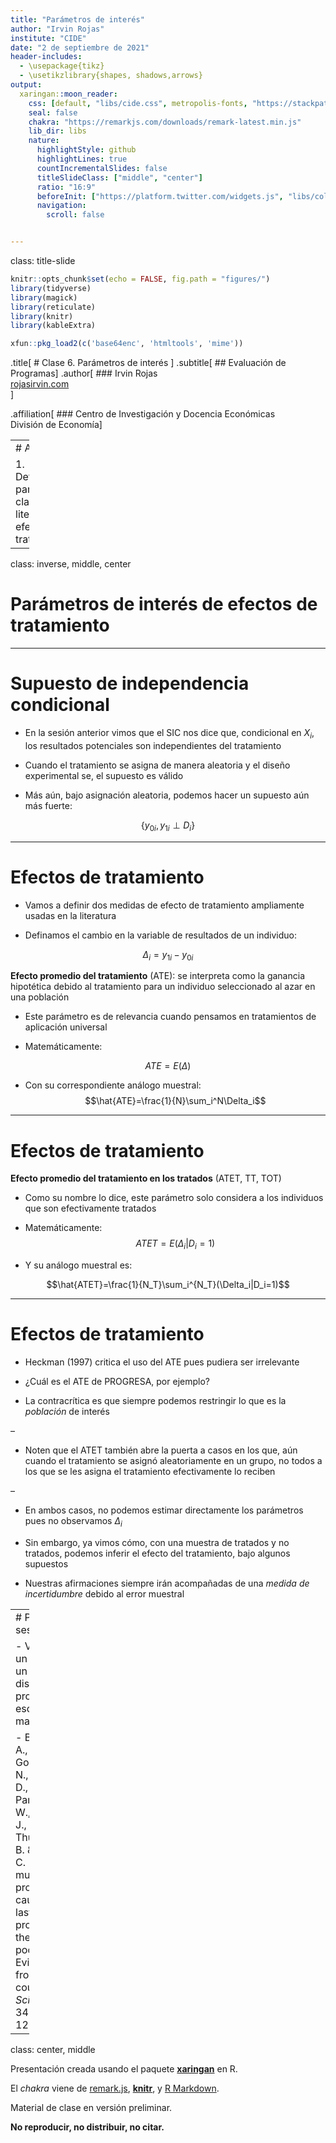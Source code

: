 ```yaml
---
title: "Parámetros de interés"
author: "Irvin Rojas"
institute: "CIDE"
date: "2 de septiembre de 2021"
header-includes:
  - \usepackage{tikz}
  - \usetikzlibrary{shapes, shadows,arrows}
output:
  xaringan::moon_reader:
    css: [default, "libs/cide.css", metropolis-fonts, "https://stackpath.bootstrapcdn.com/bootstrap/4.3.1/css/bootstrap-grid.min.css", "https://use.fontawesome.com/releases/v5.7.2/css/all.css", "https://cdn.rawgit.com/jpswalsh/academicons/master/css/academicons.min.css"]
    seal: false
    chakra: "https://remarkjs.com/downloads/remark-latest.min.js"
    lib_dir: libs
    nature:
      highlightStyle: github
      highlightLines: true
      countIncrementalSlides: false
      titleSlideClass: ["middle", "center"]
      ratio: "16:9"
      beforeInit: ["https://platform.twitter.com/widgets.js", "libs/cols_macro.js"]
      navigation:
        scroll: false


---
```

class: title-slide

```r
knitr::opts_chunk$set(echo = FALSE, fig.path = "figures/")
library(tidyverse)
library(magick)
library(reticulate)
library(knitr)
library(kableExtra)

xfun::pkg_load2(c('base64enc', 'htmltools', 'mime'))
```

.title[
# Clase 6. Parámetros de interés 
]
.subtitle[
## Evaluación de Programas
]
.author[
### Irvin Rojas <br> [rojasirvin.com](https://www.rojasirvin.com/) <br> [<i class="fab fa-github"></i>](https://github.com/rojasirvin) [<i class="fab fa-twitter"></i>](https://twitter.com/RojasIrvin) [<i class="ai ai-google-scholar"></i>](https://scholar.google.com/citations?user=FUwdSTMAAAAJ&hl=en)
]

.affiliation[
### Centro de Investigación y Docencia Económicas <br> División de Economía
]

---
# Agenda

1. Definiremos parámetros clave en la literatura de efectos de tratamiento

---

class: inverse, middle, center

# Parámetros de interés de efectos de tratamiento

---

# Supuesto de independencia condicional

- En la sesión anterior vimos que el SIC nos dice que, condicional en $X_i$, los resultados potenciales son independientes del tratamiento

- Cuando el tratamiento se asigna de manera aleatoria y el diseño experimental se, el supuesto es válido

- Más aún, bajo asignación aleatoria, podemos hacer un supuesto aún más fuerte:

$$\{y_{0i},y_{1i}\perp D_i \}$$

---

# Efectos de tratamiento

- Vamos a definir dos medidas de efecto de tratamiento ampliamente usadas en la literatura

- Definamos el cambio en la variable de resultados de un individuo:

$$\Delta_i=y_{1i}-y_{0i}$$

**Efecto promedio del tratamiento** (ATE): se interpreta como la ganancia hipotética debido al tratamiento para un individuo seleccionado al azar en una población

- Este parámetro es de relevancia cuando pensamos en tratamientos de aplicación universal

- Matemáticamente:

$$ATE=E(\Delta)$$

- Con su correspondiente análogo muestral:
$$\hat{ATE}=\frac{1}{N}\sum_i^N\Delta_i$$

---

# Efectos de tratamiento

**Efecto promedio del tratamiento en los tratados** (ATET, TT, TOT)

- Como su nombre lo dice, este parámetro solo considera a los individuos que son efectivamente tratados

- Matemáticamente:
$$ATET=E(\Delta_i|D_i=1)$$

- Y su análogo muestral es:

$$\hat{ATET}=\frac{1}{N_T}\sum_i^{N_T}(\Delta_i|D_i=1)$$

---

# Efectos de tratamiento

- Heckman (1997) critica el uso del ATE pues pudiera ser irrelevante

- ¿Cuál es el ATE de PROGRESA, por ejemplo?

- La contracrítica es que siempre podemos restringir lo que es la *población* de interés

--

- Noten que el ATET también abre la puerta a casos en los que, aún cuando el tratamiento se asignó aleatoriamente en un grupo, no todos a los que se les asigna el tratamiento efectivamente lo reciben

--

- En ambos casos, no podemos estimar directamente los parámetros pues no observamos $\Delta_i$

- Sin embargo, ya vimos cómo, con una muestra de tratados y no tratados, podemos inferir el efecto del tratamiento, bajo algunos supuestos

- Nuestras afirmaciones siempre irán acompañadas de una *medida de incertidumbre* debido al error muestral

---
# Próxima sesión

- Veremos un ejemplo un tanto distinto: un proyecto a escala masiva

  - Banerjee, A., Duflo, E., Goldberg, N., Karlan, D., Osei, R., Parienté, W., Shapiro, J., Thuysbaert, B. & Udry, C. (2015). A multifaceted program causes lasting progress for the very poor: Evidence from six countries. *Science*, 348(6236), 1260799.

---

class: center, middle

Presentación creada usando el paquete [**xaringan**](https://github.com/yihui/xaringan) en R.

El *chakra* viene de [remark.js](https://remarkjs.com), [**knitr**](http://yihui.org/knitr), y [R Markdown](https://rmarkdown.rstudio.com).

Material de clase en versión preliminar.

**No reproducir, no distribuir, no citar.**


